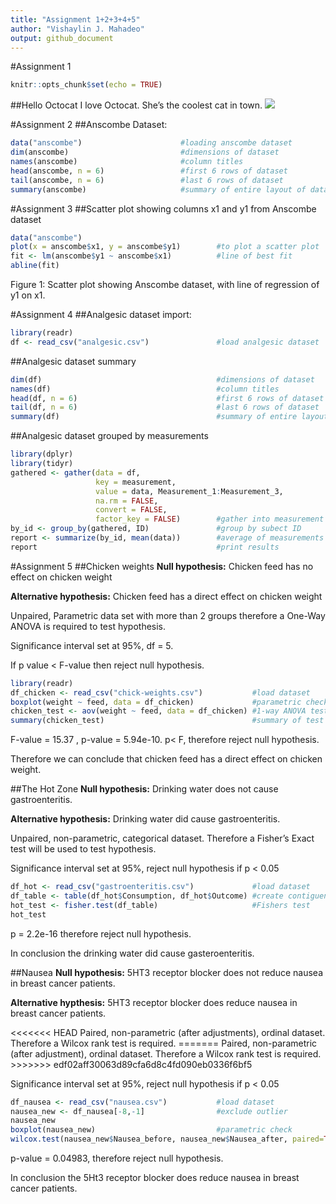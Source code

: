 ```yaml
---
title: "Assignment 1+2+3+4+5"
author: "Vishaylin J. Mahadeo"
output: github_document
---
```


#Assignment 1
```r
knitr::opts_chunk$set(echo = TRUE)

```

##Hello Octocat
I love Octocat. She's the coolest cat in town.
![](https://dl.dropboxusercontent.com/u/11805474/painblogr/biostats/images/octocat.png)

#Assignment 2
##Anscombe Dataset:
```r
data("anscombe")                      #loading anscombe dataset
dim(anscombe)                         #dimensions of dataset
names(anscombe)                       #column titles
head(anscombe, n = 6)                 #first 6 rows of dataset
tail(anscombe, n = 6)                 #last 6 rows of dataset
summary(anscombe)                     #summary of entire layout of dataset
```

#Assignment 3
##Scatter plot showing columns x1 and y1 from Anscombe dataset
```r
data("anscombe")
plot(x = anscombe$x1, y = anscombe$y1)        #to plot a scatter plot
fit <- lm(anscombe$y1 ~ anscombe$x1)          #line of best fit
abline(fit)
```
Figure 1: Scatter plot showing Anscombe dataset, with line of regression of y1 on x1.

#Assignment 4
##Analgesic dataset import:
```r
library(readr)
df <- read_csv("analgesic.csv")               #load analgesic dataset
```

##Analgesic dataset summary
```r
dim(df)                                       #dimensions of dataset
names(df)                                     #column titles
head(df, n = 6)                               #first 6 rows of dataset
tail(df, n = 6)                               #last 6 rows of dataset
summary(df)                                   #summary of entire layout
```

##Analgesic dataset grouped by measurements
```r
library(dplyr)
library(tidyr)
gathered <- gather(data = df,
                   key = measurement, 
                   value = data, Measurement_1:Measurement_3,
                   na.rm = FALSE,
                   convert = FALSE,
                   factor_key = FALSE)        #gather into measurement column
by_id <- group_by(gathered, ID)               #group by subect ID
report <- summarize(by_id, mean(data))        #average of measurements by_id
report                                        #print results
```

#Assignment 5
##Chicken weights
**Null hypothesis:** Chicken feed has no effect on chicken weight

**Alternative hypothesis:** Chicken feed has a direct effect on chicken weight

Unpaired, Parametric data set with more than 2 groups therefore a One-Way ANOVA is required to test hypothesis.

Significance interval set at 95%, df = 5.

If p value < F-value then reject null hypothesis.
``` r
library(readr)
df_chicken <- read_csv("chick-weights.csv")           #load dataset
boxplot(weight ~ feed, data = df_chicken)             #parametric check
chicken_test <- aov(weight ~ feed, data = df_chicken) #1-way ANOVA test
summary(chicken_test)                                 #summary of test
```
F-value = 15.37 , p-value = 5.94e-10. p< F, therefore reject null hypothesis.

Therefore we can conclude that chicken feed has a direct effect on chicken weight.

##The Hot Zone
**Null hypothesis:** Drinking water does not cause gastroenteritis.

**Alternative hypothesis:** Drinking water did cause gastroenteritis.

Unpaired, non-parametric, categorical dataset. Therefore a Fisher's Exact test will be used to test hypothesis.

Significance interval set at 95%, reject null hypothesis if p < 0.05
``` r
df_hot <- read_csv("gastroenteritis.csv")             #load dataset
df_table <- table(df_hot$Consumption, df_hot$Outcome) #create contiguency tab
hot_test <- fisher.test(df_table)                     #Fishers test
hot_test
```
p = 2.2e-16 therefore reject null hypothesis.

In conclusion the drinking water did cause gasteroenteritis.


##Nausea
**Null hypothesis:** 5HT3 receptor blocker does not reduce nausea in breast cancer patients.

**Alternative hypthesis:** 5HT3 receptor blocker does reduce nausea in breast cancer patients.

<<<<<<< HEAD
Paired, non-parametric (after adjustments), ordinal dataset. Therefore a Wilcox rank test is required.
=======
Paired, non-parametric (after adjustment), ordinal dataset. Therefore a Wilcox rank test is required.
>>>>>>> edf02aff30063d89cfa6d8c4fd090eb0336f6bf5

Significance interval set at 95%, reject null hypothesis if p < 0.05
``` r
df_nausea <- read_csv("nausea.csv")           #load dataset
nausea_new <- df_nausea[-8,-1]                #exclude outlier
nausea_new
boxplot(nausea_new)                           #parametric check
wilcox.test(nausea_new$Nausea_before, nausea_new$Nausea_after, paired=TRUE)   #Wilcox stat test
```
p-value = 0.04983, therefore reject null hypothesis.

In conclusion the 5Ht3 receptor blocker does reduce nausea in breast cancer patients.
